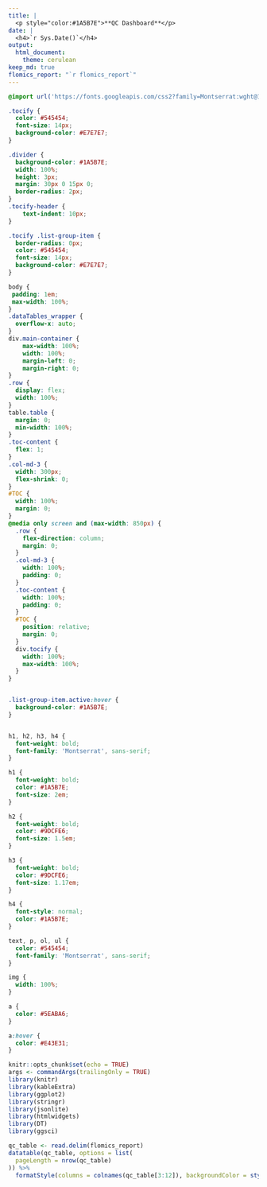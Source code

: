 ```yaml
---
title: |
  <p style="color:#1A5B7E">**QC Dashboard**</p>
date: |
  <h4>`r Sys.Date()`</h4>
output:
  html_document:
    theme: cerulean
keep_md: true
flomics_report: "`r flomics_report`"
---
```


```css
@import url('https://fonts.googleapis.com/css2?family=Montserrat:wght@100;300;400&display=swap');

.tocify {
  color: #545454;
  font-size: 14px;
  background-color: #E7E7E7;
}

.divider {
  background-color: #1A5B7E;
  width: 100%;
  height: 3px;
  margin: 30px 0 15px 0;
  border-radius: 2px;
}
.tocify-header {
    text-indent: 10px;
}

.tocify .list-group-item {
  border-radius: 0px;
  color: #545454;
  font-size: 14px;
  background-color: #E7E7E7;
}

body {
 padding: 1em;
 max-width: 100%;
}
.dataTables_wrapper {
  overflow-x: auto;
}
div.main-container {
    max-width: 100%;
    width: 100%;
    margin-left: 0;
    margin-right: 0;
}
.row {
  display: flex;
  width: 100%;
}
table.table {
  margin: 0;
  min-width: 100%;
}
.toc-content {
  flex: 1;
}
.col-md-3 {
  width: 300px;
  flex-shrink: 0;
}
#TOC {
  width: 100%;
  margin: 0;
}
@media only screen and (max-width: 850px) {
  .row {
    flex-direction: column;
    margin: 0;
  }
  .col-md-3 {
    width: 100%;
    padding: 0;
  }
  .toc-content {
    width: 100%;
    padding: 0;
  }
  #TOC {
    position: relative;
    margin: 0;
  }
  div.tocify {
    width: 100%;
    max-width: 100%;
  }
}


.list-group-item.active:hover {
  background-color: #1A5B7E;
}


h1, h2, h3, h4 {
  font-weight: bold;
  font-family: 'Montserrat', sans-serif;
}

h1 {
  font-weight: bold;
  color: #1A5B7E;
  font-size: 2em;
}

h2 {
  font-weight: bold;
  color: #9DCFE6;
  font-size: 1.5em;
}

h3 {
  font-weight: bold;
  color: #9DCFE6;
  font-size: 1.17em;
}

h4 {
  font-style: normal;
  color: #1A5B7E;
}

text, p, ol, ul {
  color: #545454;
  font-family: 'Montserrat', sans-serif;
}

img {
  width: 100%;
}

a {
  color: #5EABA6;
}

a:hover {
  color: #E43E31;
}
```

```r
knitr::opts_chunk$set(echo = TRUE)
args <- commandArgs(trailingOnly = TRUE)
library(knitr)
library(kableExtra)
library(ggplot2)
library(stringr)
library(jsonlite)
library(htmlwidgets)
library(DT)
library(ggsci)
```

```r
qc_table <- read.delim(flomics_report)
datatable(qc_table, options = list(
  pageLength = nrow(qc_table)
)) %>%
  formatStyle(columns = colnames(qc_table[3:12]), backgroundColor = styleEqual(c("pass","fail", "warn"), c("#bfffb0", "#ffc7b0", "#ffeeb0"))) #nolint
```